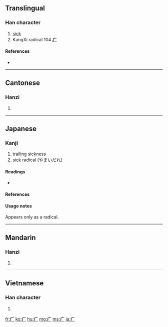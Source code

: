 ==Translingual==

===Han character===
{{Han char|rn=104|rad=疒|as=00|sn=5|four=|canj=戈戈一 (IIM)}}

# [[sick]]
# KangXi radical 104 [[Index:Chinese radical/疒|疒]]

====References====
* {{Han ref|kx=0769.010|dkj=22015|dj=1179.040|hdz=42659.010|uh=7592|ud=30098}}

----

==Cantonese==

===Hanzi===
{{yue-hanzi|jyut=|y=[[nik6]]}}

# {{defn|Cantonese|sort=疒00}}

----

==Japanese==

===Kanji===
{{ja-kanji|grade=r|rs=疒00}}

# trailing sickness
# [[sick]] radical (やまいだれ)

====Readings====
* {{ja-readings|on=[[だく]] (daku), [[にゃく]] (nyaku), [[そう]] (sō), [[じょう]] (jō), [[しつ]] (shitsu)|kun=[[やまいだれ]] (yamaidare), [[やむ]] (yamu)}}

====References====
{{ja-kref
|jis= 
|ku= 
|shift= 
|euc= 
|freq= ''radical''
|nelson= ''not listed''
|newnelson= ''not listed''
|halpern= 3512
|kld= ''not listed''
|heisig= ''not listed''
|tuttle= ''not listed''
}}

====Usage notes====
Appears only as a radical.

----

==Mandarin==

===Hanzi===
{{cmn-hanzi|pin=[[chuáng]] ([[chuang2]]), [[nè]] ([[ne4]])|wg=[[ch'uang]]<sup>2</sup>, *}}

# {{defn|Mandarin|sort=疒00}}

----

==Vietnamese==

===Han character===
{{vi-hantu|[[nạch]]|rs=疒00}}

# {{defn|Vietnamese|sort=疒00}}

[[fr:疒]]
[[ko:疒]]
[[hu:疒]]
[[mg:疒]]
[[ms:疒]]
[[ja:疒]]
